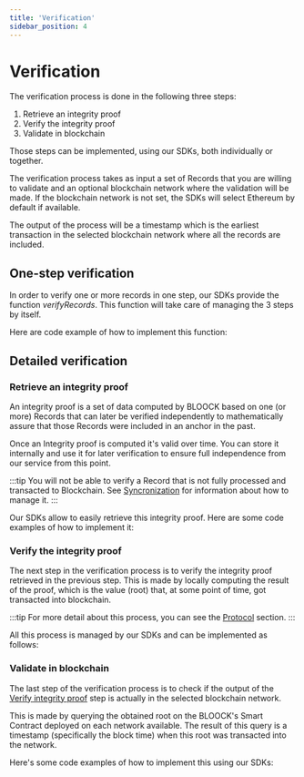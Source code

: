 ```yaml
---
title: 'Verification'
sidebar_position: 4
---
```



# Verification

The verification process is done in the following three steps:

1. Retrieve an integrity proof
2. Verify the integrity proof
3. Validate in blockchain

Those steps can be implemented, using our SDKs, both individually or together.

The verification process takes as input a set of Records that you are willing to validate and an optional blockchain network where the validation will be made. If the blockchain network is not set, the SDKs will select Ethereum by default if available.

The output of the process will be a timestamp which is the earliest transaction in the selected blockchain network where all the records are included.

## One-step verification

In order to verify one or more records in one step, our SDKs provide the function _verifyRecords_. This function will take care of managing the 3 steps by itself.

Here are code example of how to implement this function:


<SdkCodeBlock
  ts={VerifyRecordsJs}
  py={VerifyRecordsPy}
  java={VerifyRecordsJava}
  php={VerifyRecordsPhp}
  go={VerifyRecordsGo}
/>

## Detailed verification

### Retrieve an integrity proof

An integrity proof is a set of data computed by BLOOCK based on one (or more) Records that can later be verified independently to mathematically assure that those Records were included in an anchor in the past.

Once an Integrity proof is computed it's valid over time. You can store it internally and use it for later verification to ensure full independence from our service from this point.

:::tip
You will not be able to verify a Record that is not fully processed and transacted to Blockchain. See [Syncronization](./synchronization.mdx#syncronization) for information about how to manage it.
:::

Our SDKs allow to easily retrieve this integrity proof. Here are some code examples of how to implement it:


<SdkCodeBlock
  ts={GetProofJs}
  py={GetProofPy}
  java={GetProofJava}
  php={GetProofPhp}
  go={GetProofGo}
/>

### Verify the integrity proof

The next step in the verification process is to verify the integrity proof retrieved in the previous step. This is made by locally computing the result of the proof, which is the value (root) that, at some point of time, got transacted into blockchain.

:::tip
For more detail about this process, you can see the [Protocol](./../concepts/protocol.mdx#protocol-overview) section.
:::

All this process is managed by our SDKs and can be implemented as follows:


<SdkCodeBlock
  ts={VerifyProofJs}
  py={VerifyProofPy}
  java={VerifyProofJava}
  php={VerifyProofPhp}
  go={VerifyProofGo}
/>

### Validate in blockchain

The last step of the verification process is to check if the output of the [Verify integrity proof](./../concepts/integrity-proof-entity.mdx#integrity-proof-entity) step is actually in the selected blockchain network.

This is made by querying the obtained root on the BLOOCK's Smart Contract deployed on each network available. The result of this query is a timestamp (specifically the block time) when this root was transacted into the network.

Here's some code examples of how to implement this using our SDKs:


<SdkCodeBlock
  ts={VerifyRootJs}
  py={VerifyRootPy}
  java={VerifyRootJava}
  php={VerifyRootPhp}
  go={VerifyRootGo}
/>
